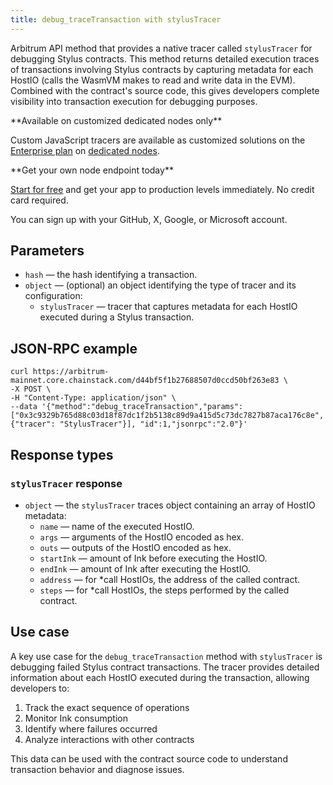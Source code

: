 ---
title: debug_traceTransaction with stylusTracer
---

Arbitrum API method that provides a native tracer called `stylusTracer` for debugging Stylus contracts. This method returns detailed execution traces of transactions involving Stylus contracts by capturing metadata for each HostIO (calls the WasmVM makes to read and write data in the EVM). Combined with the contract's source code, this gives developers complete visibility into transaction execution for debugging purposes.

<Note>
**Available on customized dedicated nodes only**

Custom JavaScript tracers are available as customized solutions on the [Enterprise plan](https://chainstack.com/pricing/) on [dedicated nodes](/docs/dedicated-node).
</Note>

<Check>
**Get your own node endpoint today**

[Start for free](https://console.chainstack.com/) and get your app to production levels immediately. No credit card required.

You can sign up with your GitHub, X, Google, or Microsoft account.
</Check>


## Parameters

* `hash` — the hash identifying a transaction.
* `object` — (optional) an object identifying the type of tracer and its configuration:
  + `stylusTracer` — tracer that captures metadata for each HostIO executed during a Stylus transaction.

## JSON-RPC example

```shell
curl https://arbitrum-mainnet.core.chainstack.com/d44bf5f1b27688507d0ccd50bf263e83 \
-X POST \
-H "Content-Type: application/json" \
--data '{"method":"debug_traceTransaction","params":["0x3c9329b765d88c03d18f87dc1f2b5138c89d9a415d5c73dc7827b87aca176c8e", {"tracer": "StylusTracer"}], "id":1,"jsonrpc":"2.0"}'
```

## Response types

### `stylusTracer` response

* `object` — the `stylusTracer` traces object containing an array of HostIO metadata:
  + `name` — name of the executed HostIO.
  + `args` — arguments of the HostIO encoded as hex.
  + `outs` — outputs of the HostIO encoded as hex.
  + `startInk` — amount of Ink before executing the HostIO.
  + `endInk` — amount of Ink after executing the HostIO.
  + `address` — for \*call HostIOs, the address of the called contract.
  + `steps` — for \*call HostIOs, the steps performed by the called contract.

## Use case

A key use case for the `debug_traceTransaction` method with `stylusTracer` is debugging failed Stylus contract transactions. The tracer provides detailed information about each HostIO executed during the transaction, allowing developers to:

1. Track the exact sequence of operations
2. Monitor Ink consumption
3. Identify where failures occurred
4. Analyze interactions with other contracts

This data can be used with the contract source code to understand transaction behavior and diagnose issues.
